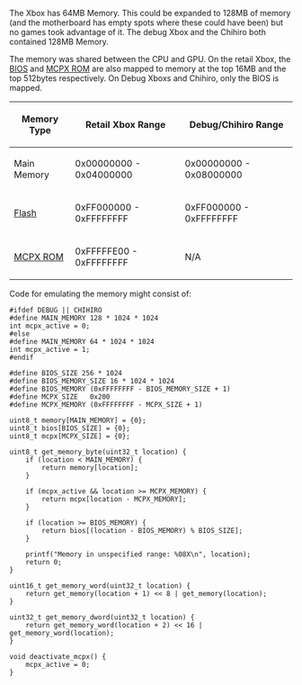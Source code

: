 The Xbox has 64MB Memory. This could be expanded to 128MB of memory (and the motherboard has empty spots where these could have been) but no games took advantage of it. The debug Xbox and the Chihiro both contained 128MB Memory.

The memory was shared between the CPU and GPU. On the retail Xbox, the [[BIOS]] and [[MCPX ROM]] are also mapped to memory at the top 16MB and the top 512bytes respectively. On Debug Xboxs and Chihiro, only the BIOS is mapped.

{| class="wikitable"
! Memory Type
! Retail Xbox Range
! Debug/Chihiro Range
|-
|Main Memory
|0x00000000 - 0x04000000
|0x00000000 - 0x08000000
|-
|[[Flash]]
|0xFF000000 - 0xFFFFFFFF
|0xFF000000 - 0xFFFFFFFF
|-
|[[MCPX ROM]]
|0xFFFFFE00 - 0xFFFFFFFF
|N/A
|}

Code for emulating the memory might consist of:

<pre>
#ifdef DEBUG || CHIHIRO
#define MAIN_MEMORY 128 * 1024 * 1024
int mcpx_active = 0;
#else
#define MAIN_MEMORY 64 * 1024 * 1024
int mcpx_active = 1;
#endif

#define BIOS_SIZE 256 * 1024
#define BIOS_MEMORY_SIZE 16 * 1024 * 1024
#define BIOS_MEMORY (0xFFFFFFFF - BIOS_MEMORY_SIZE + 1)
#define MCPX_SIZE   0x200
#define MCPX_MEMORY (0xFFFFFFFF - MCPX_SIZE + 1)

uint8_t memory[MAIN_MEMORY] = {0};
uint8_t bios[BIOS_SIZE] = {0};
uint8_t mcpx[MCPX_SIZE] = {0};

uint8_t get_memory_byte(uint32_t location) {
    if (location < MAIN_MEMORY) {
        return memory[location];
    }

    if (mcpx_active && location >= MCPX_MEMORY) {
        return mcpx[location - MCPX_MEMORY];
    }

    if (location >= BIOS_MEMORY) {
        return bios[(location - BIOS_MEMORY) % BIOS_SIZE];
    }

    printf("Memory in unspecified range: %08X\n", location);
    return 0;
}

uint16_t get_memory_word(uint32_t location) {
    return get_memory(location + 1) << 8 | get_memory(location);
}

uint32_t get_memory_dword(uint32_t location) {
    return get_memory_word(location + 2) << 16 | get_memory_word(location);
}

void deactivate_mcpx() {
    mcpx_active = 0;
}
</pre>